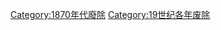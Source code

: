 {{discat|187|6|1875|1877}}
{{Commonscat|1876 disestablishments}}

[[Category:1870年代廢除|Category:1870年代廢除]]
[[Category:19世纪各年废除|Category:19世纪各年废除]]